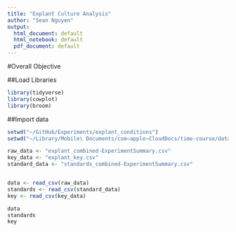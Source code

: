 ```yaml
---
title: "Explant Culture Analysis"
author: "Sean Nguyen"
output:
  html_document: default
  html_notebook: default
  pdf_document: default
---
```

#Overall Objective 


##Load Libraries

```r
library(tidyverse)
library(cowplot)
library(broom)
```

##Import data
```r
setwd("~/GitHub/Experiments/explant_conditions")
setwd("~/Library/Mobile\ Documents/com~apple~CloudDocs/time-course/data")

raw_data <- "explant_combined-ExperimentSummary.csv"
key_data <- "explant_key.csv"
standard_data <- "standards_combined-ExperimentSummary.csv"


data <- read_csv(raw_data)
standards <- read_csv(standard_data)
key <- read_csv(key_data)

data
standards
key
```
